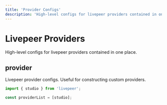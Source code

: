 ```yaml
---
title: 'Provider Configs'
description: 'High-level configs for livepeer providers contained in one place.'
---
```


# Livepeer Providers

High-level configs for livepeer providers contained in one place.

## provider

Livepeer provider configs. Useful for constructing custom providers.

```ts
import { studio } from 'livepeer';

const providerList = [studio];
```
